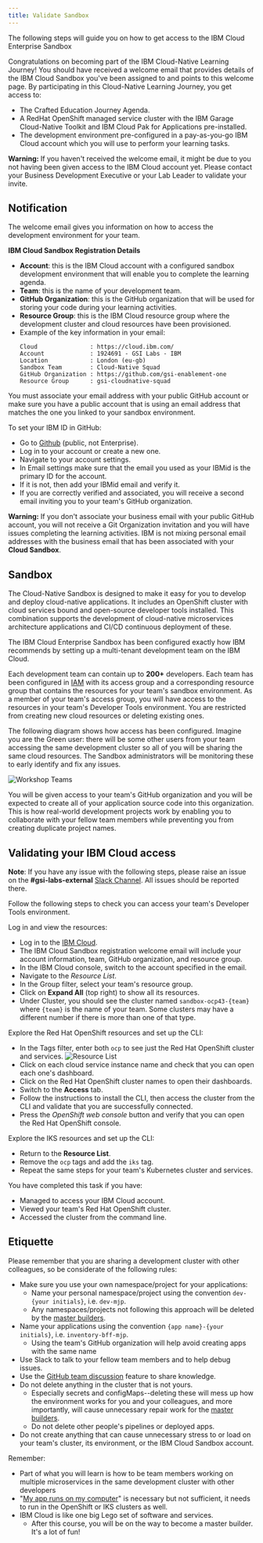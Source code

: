 ```yaml
---
title: Validate Sandbox
---
```


<PageDescription>

The following steps will guide you on how to get access to the IBM Cloud Enterprise Sandbox

</PageDescription>

Congratulations on becoming part of the IBM Cloud-Native Learning Journey! You should have received a welcome email that provides details of the IBM Cloud Sandbox you've been assigned to and points to this welcome page. By participating in this Cloud-Native Learning Journey, you get access to:

- The Crafted Education Journey Agenda.
- A RedHat OpenShift managed service cluster with the IBM Garage Cloud-Native Toolkit and IBM Cloud Pak for Applications pre-installed.
- The development environment pre-configured in a pay-as-you-go IBM Cloud account which you will use to perform your learning tasks.

<InlineNotification kind="warning">

**Warning:** If you haven't received the welcome email, it might be due to you
  not having been given access to the IBM Cloud account yet. Please contact your
  Business Development Executive or your Lab Leader to validate your invite.

</InlineNotification>

## Notification

The welcome email gives you information on how to access the development environment for your team.

**IBM Cloud Sandbox Registration Details**

- **Account**: this is the IBM Cloud account with a configured sandbox development environment that will enable you to complete the learning agenda.
- **Team**: this is the name of your development team.
- **GitHub Organization**: this is the GitHub organization that will be used for storing your code during your learning activities.
- **Resource Group**: this is the IBM Cloud resource group where the development cluster and cloud resources have been provisioned.
- Example of the key information in your email:
    ```
    Cloud               : https://cloud.ibm.com/
    Account             : 1924691 - GSI Labs - IBM
    Location            : London (eu-gb)
    Sandbox Team        : Cloud-Native Squad
    GitHub Organization : https://github.com/gsi-enablement-one
    Resource Group      : gsi-cloudnative-squad
    ```

You must associate your email address with your public GitHub account or make sure you have a public account that is using an email address that matches the one you linked to your sandbox environment.

To set your IBM ID in GitHub:

- Go to [Github](https://github.com) (public, not Enterprise).
- Log in to your account or create a new one.
- Navigate to your account settings.
- In Email settings make sure that the email you used as your IBMid is the primary ID for the account.
- If it is not, then add your IBMid email and verify it.
- If you are correctly verified and associated, you will receive a second email inviting you to your team's GitHub organization.

<InlineNotification kind="warning">

**Warning:** If you don't associate your business email with your public GitHub account, you will not receive a Git Organization invitation and you will have issues completing the learning activities. IBM is not mixing personal email addresses with the business email that has been associated with your **Cloud Sandbox**.

</InlineNotification>

## Sandbox

The Cloud-Native Sandbox is designed to make it easy for you to develop and deploy cloud-native applications. It includes an OpenShift cluster with cloud services bound and open-source developer tools installed. This combination supports the development of cloud-native microservices architecture applications and CI/CD continuous deployment of these.

The IBM Cloud Enterprise Sandbox has been configured exactly how IBM recommends by setting up a multi-tenant development team on the IBM Cloud.

Each development team can contain up to **200+** developers. Each team has been configured in [IAM](https://cloud.ibm.com/docs/iam) with its access group and a corresponding resource group that contains the resources for your team's sandbox environment. As a member of your team's access group, you will have access to the resources in your team's Developer Tools environment. You are restricted from creating new cloud resources or deleting existing ones.

The following diagram shows how access has been configured. Imagine you are the Green user: there will be some other users from your team accessing the same development cluster so all of you will be sharing the same cloud resources. The Sandbox administrators will be monitoring these to early identify and fix any issues.

![Workshop Teams](/workshop-teams.png)

You will be given access to your team's GitHub organization and you will be expected to create all of your application source code into this organization. This is how real-world development projects work by enabling you to collaborate with your fellow team members while preventing you from creating duplicate project names.

## Validating your IBM Cloud access

<InlineNotification>

**Note**: If you have any issue with the following steps, please raise an issue on the **#gsi-labs-external** [Slack Channel](https://gsicsi.slack.com/archives/CSRDJD5HA). All issues should be reported there.

</InlineNotification>

Follow the following steps to check you can access your team's Developer Tools environment.

Log in and view the resources:

- Log in to the [IBM Cloud](https://cloud.ibm.com).
- The IBM Cloud Sandbox registration welcome email will include your account information, team, GitHub organization, and resource group.
- In the IBM Cloud console, switch to the account specified in the email.
- Navigate to the *Resource List*.
- In the Group filter, select your team's resource group.
- Click on **Expand All** (top right) to show all its resources.
- Under Cluster, you should see the cluster named `sandbox-ocp43-{team}` where `{team}` is the name of your team. Some clusters may have a different number if there is more than one of that type.

Explore the Red Hat OpenShift resources and set up the CLI:

- In the Tags filter, enter both `ocp` to see just the Red Hat OpenShift cluster and services.
![Resource List](devtoolsservices.png)
- Click on each cloud service instance name and check that you can open each one's dashboard.
- Click on the Red Hat OpenShift cluster names to open their dashboards.
- Switch to the **Access** tab.
- Follow the instructions to install the CLI, then access the cluster from the CLI and validate that you are successfully connected.
- Press the *OpenShift web console* button and verify that you can open the Red Hat OpenShift console.

Explore the IKS resources and set up the CLI:

- Return to the **Resource List**.
- Remove the `ocp` tags and add the `iks` tag.
- Repeat the same steps for your team's Kubernetes cluster and services.

<InlineNotification kind="success">

You have completed this task if you have:
- Managed to access your IBM Cloud account.
- Viewed your team's Red Hat OpenShift cluster.
- Accessed the cluster from the command line.

</InlineNotification>

## Etiquette

Please remember that you are sharing a development cluster with other colleagues, so be considerate of the following rules:

- Make sure you use your own namespace/project for your applications:
    - Name your personal namespace/project using the convention `dev-{your initials}`, i.e. `dev-mjp`.
    - Any namespaces/projects not following this approach will be deleted by the [master builders](https://www.youtube.com/watch?v=Um-PlX6oPBQ).
- Name your applications using the convention `{app name}-{your initials}`, i.e. `inventory-bff-mjp`.
    - Using the team's GitHub organization will help avoid creating apps with the same name
- Use Slack to talk to your fellow team members and to help debug issues.
- Use the [GitHub team discussion](https://help.github.com/en/github/building-a-strong-community/about-team-discussions) feature to share knowledge.
- Do not delete anything in the cluster that is not yours.
    - Especially secrets and configMaps--deleting these will mess up how the environment works for you and your colleagues, and more importantly, will cause unnecessary repair work for the [master builders](https://www.youtube.com/watch?v=Um-PlX6oPBQ).
    - Do not delete other people's pipelines or deployed apps.
- Do not create anything that can cause unnecessary stress to or load on your team's cluster, its environment, or the IBM Cloud Sandbox account.

Remember:
- Part of what you will learn is how to be team members working on multiple microservices in the same development cluster with other developers
- "[My app runs on my computer](https://donthitsave.com/comic/2016/07/15/it-works-on-my-computer)" is necessary but not sufficient, it needs to run in the OpenShift or IKS clusters as well.
- IBM Cloud is like one big Lego set of software and services.
    - After this course, you will be on the way to become a master builder. It's a lot of fun!
